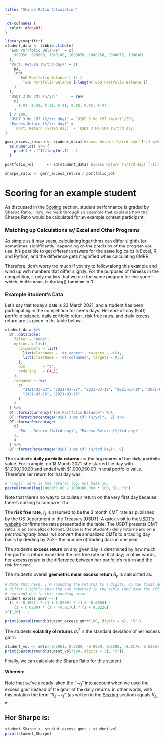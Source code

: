 ```yaml
---
title: "Sharpe Ratio Calculation"
---
```


```css
.dt-colnames {
  color: #fcba03;
}
```

```r
library(magrittr)
student_data <- tibble::tibble(
  "EoD Portfolio Balance"  = c(
    999950, 999890, 1000100, 1000050, 1000250, 1000075, 1000301
  ),
  "Port. Return (%/trd day)" = c(
    NA, 
    log(
      `EoD Portfolio Balance`[-1] / 
        `EoD Portfolio Balance`[-length(`EoD Portfolio Balance`)]
    )
  ),
  "USDT 3 Mo CMT (%/yr)"      = rev(
    c(
      0.01, 0.03, 0.01, 0.01, 0.02, 0.02, 0.04
    )
  ) / 100,
  "USDT 3 Mo CMT (%/trd day)" = `USDT 3 Mo CMT (%/yr)`/252,
  "Excess Return (%/trd day)" = 
    `Port. Return (%/trd day)` - `USDT 3 Mo CMT (%/trd day)`
)

gmrr_excess_return <- student_data$`Excess Return (%/trd day)`[-1] %>%
  as.numeric() %>% {
    prod(1 + .)^(1/length(.)) - 1
  }

portfolio_vol      <- sd(student_data$`Excess Return (%/trd day)`[-1])

sharpe_ratio <- gmrr_excess_return / portfolio_vol
```

# Scoring for an example student
As discussed in the
[Scoring](https://gothic-hedge-society.github.io/fintech.trading.competition/articles/Scoring.html)
section, student performance is graded by Sharpe Ratio. Here, we walk through an
example that explains how the Sharpe Ratio would be calculated for an example
contest participant.

### Matching up Calculations w/ Excel and Other Programs
As simple as it may seem, calculating logarithms can differ slightly (or
sometimes, significantly) depending on the precision of the program you use.
It's possible to get different answers for the same log calcs in Excel, R, and
Python, and the difference gets magnified when calculating GMRR.

Therefore, don't worry too much if you try to follow along this example and wind
up with numbers that differ slightly. For the purposes of fairness in the
competition, it only matters that we use the same program for everyone -- which,
in this case, is the *log*() function in R.

### Example Student's Data
Let's say that today's date is 23 March 2021, and a student has been
participating in the competition for seven days. Her end-of-day (EoD) portfolio
balance, daily portfolio return, risk free rates, and daily excess return are as
given in the table below:

``` r
student_data %>%
  DT::datatable(
    filter = "none",
    options = list(
      columnDefs = list(
        list(className = 'dt-center', targets = 0:5),
        list(className = 'dt-colnames', targets = 0:5)
      ),
      dom        = "t",
      ordering   = FALSE
    ),
    rownames = rev(
      c(
        "2021-03-23", "2021-03-22", "2021-03-19", "2021-03-18", "2021-03-17", 
        "2021-03-16", "2021-03-15"
      )
    )
  ) %>%
  DT::formatCurrency("EoD Portfolio Balance") %>%
  DT::formatPercentage("USDT 3 Mo CMT (%/yr)",  2) %>% 
  DT::formatPercentage(
    c(
      "Port. Return (%/trd day)", "Excess Return (%/trd day)"
    ),
    4
  ) %>%
  DT::formatPercentage("USDT 3 Mo CMT (%/trd day)", 6)

```

The student's **daily portfolio returns** are the log returns of her daily
portfolio value. For example, on 18 March 2021, she started the day with
\$1,000,100.00 and ended with \$1,000,050.00 in total portfolio value. Therefore
her return for that day was:
```r
# 'log()' here is the natural log, not base 10.
paste0(round(log(1000050.00 / 1000100.00) * 100, 5), "%")
```

Note that there's no way to calculate a return on the very first day because
there's nothing to compare it to.

The **risk free rate**, $r_{f}$ is assumed to be the 3 month CMT rate as
published by the US Department of the Treasury (USDT). A quick visit to the
[USDT's website
](https://www.treasury.gov/resource-center/data-chart-center/interest-rates/pages/TextView.aspx?data=yieldYear&year=2021)
confirms the rates presented in the table. The USDT presents CMT rates in an
annualized format. Because the student's daily returns are on a *per trading day
basis*, we convert the annualized CMTs to a trading day basis by dividing by 252
-- the number of trading days in one year.

The student's **excess return** on any given day is determined by how much her
portfolio return exceeded the risk free rate on that day; in other words, her
*excess return* is the difference between her portfolio's return and the risk
free rate.

The student's overall **geometric mean excess return** $R_{p}$ is calculated as:
```r
# Note that here, I'm rounding the returns to 4 digits, so the final answer will
# differ slightly than the one reported in the table (and used for official
# scoring) due to this rounding error.
student_excess_gmrr <- (
  (1 + -0.0061) * (1 + 0.0209) * (1 + -0.0050) * 
    (1 + 0.0200) * (1 + -0.0176) * (1 + 0.0226)
)^(1/6) - 1

print(paste0(round(student_excess_gmrr*100, digits = 4), "%"))

```

The students **volatility of returns** $\sigma^{2}_{r}$ is the standard deviation of her excess gmrr:
```r
student_vol <- sd(c(-0.0061, 0.0209, -0.0050, 0.0200, -0.0176, 0.0226))
print(paste0(round(student_vol*100, digits = 3), "%"))
```

Finally, we can calculate the Sharpe Ratio for this student.

\begin{align*}
{\tt Sharpe\ Ratio} = \frac{R_{p,e}}{\sigma^{2}} 
\end{align*}

#### Wherein:

\begin{align*}
R_{p,e} & {\sf: Excess\ Portfolio\ Return} \\
\sigma^{2}_{r} & {\sf: Volatility\ of\ return}
\end{align*}

Note that we've already taken the "$-r_{f}$" into account when we used the
excess gmrr instead of the gmrr of the daily returns; in other words, with this
notation the term "$R_{p} - r_{f}$" (as written in the
[Scoring](https://gothic-hedge-society.github.io/fintech.trading.competition/)
section) equals $R_{p,e}$.

## Her Sharpe is:
```r
student_Sharpe <- student_excess_gmrr / student_vol
print(student_Sharpe)
```
